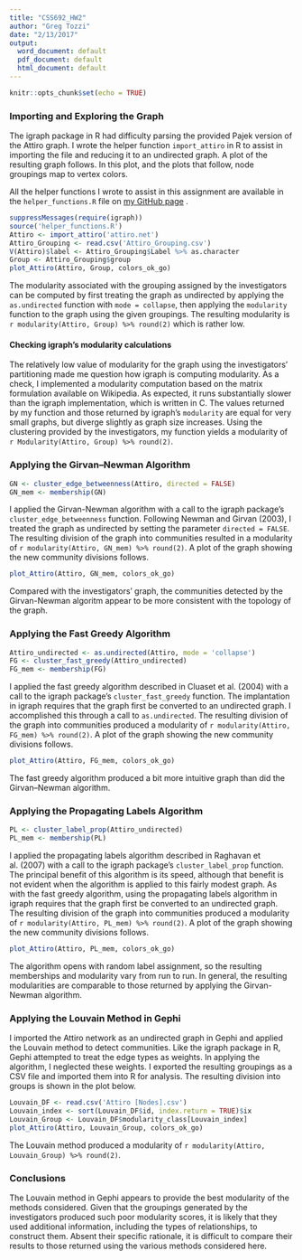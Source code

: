 ```yaml
---
title: "CSS692_HW2"
author: "Greg Tozzi"
date: "2/13/2017"
output:
  word_document: default
  pdf_document: default
  html_document: default
---
```


```r
knitr::opts_chunk$set(echo = TRUE)
```

### Importing and Exploring the Graph

The igraph package in R had difficulty parsing the provided Pajek version of the Attiro graph.  I wrote the helper function `import_attiro` in R to assist in importing the file and reducing it to an undirected graph.  A plot of the resulting graph follows.  In this plot, and the plots that follow, node groupings map to vertex colors.

All the helper functions I wrote to assist in this assignment are available in the `helper_functions.R` file on [my GitHub page](https://github.com/gregtozzi/CSS692_HW2)
.


```r
suppressMessages(require(igraph))
source('helper_functions.R')
Attiro <- import_attiro('attiro.net')
Attiro_Grouping <- read.csv('Attiro_Grouping.csv')
V(Attiro)$label <- Attiro_Grouping$Label %>% as.character
Group <- Attiro_Grouping$group
plot_Attiro(Attiro, Group, colors_ok_go)
```

The modularity associated with the grouping assigned by the investigators can be computed by first treating the graph as undirected by applying the `as.undirected` function with `mode = collapse`, then applying the `modularity` function to the graph using the given groupings.  The resulting modularity is `r modularity(Attiro, Group) %>% round(2)` which is rather low.

#### Checking igraph's modularity calculations

The relatively low value of modularity for the graph using the investigators' partitioning made me question how igraph is computing modularity.  As a check, I implemented a modularity computation based on the matrix formulation available on Wikipedia.  As expected, it runs substantially slower than the igraph implementation, which is written in C.  The values returned by my function and those returned by igraph's `modularity` are equal for very small graphs, but diverge slightly as graph size increases.  Using the clustering provided by the investigators, my function yields a modularity of `r Modularity(Attiro, Group) %>% round(2)`.

### Applying the Girvan–Newman Algorithm

```r
GN <- cluster_edge_betweenness(Attiro, directed = FALSE)
GN_mem <- membership(GN)
```

I applied the Girvan-Newman algorithm with a call to the igraph package's `cluster_edge_betweenness` function.  Following Newman and Girvan (2003), I treated the graph as undirected by setting the parameter `directed = FALSE`.  The resulting division of the graph into communities resulted in a modularity of `r modularity(Attiro, GN_mem) %>% round(2)`.  A plot of the graph showing the new community divisions follows.

```r
plot_Attiro(Attiro, GN_mem, colors_ok_go)
```

Compared with the investigators' graph, the communities detected by the Girvan-Newman algoritm appear to be more consistent with the topology of the graph.

### Applying the Fast Greedy Algorithm

```r
Attiro_undirected <- as.undirected(Attiro, mode = 'collapse')
FG <- cluster_fast_greedy(Attiro_undirected)
FG_mem <- membership(FG)
```

I applied the fast greedy algorithm described in Cluaset et al. (2004) with a call to the igraph package's `cluster_fast_greedy` function.  The implantation in igraph requires that the graph first be converted to an undirected graph.  I accomplished this through a call to `as.undirected`.  The resulting division of the graph into communities produced a modularity of `r modularity(Attiro, FG_mem) %>% round(2)`.  A plot of the graph showing the new community divisions follows.

```r
plot_Attiro(Attiro, FG_mem, colors_ok_go)
```

The fast greedy algorithm produced a bit more intuitive graph than did the Girvan–Newman algorithm.

### Applying the Propagating Labels Algorithm

```r
PL <- cluster_label_prop(Attiro_undirected)
PL_mem <- membership(PL)
```

I applied the propagating labels algorithm described in Raghavan et al. (2007) with a call to the igraph package's `cluster_label_prop` function.  The principal benefit of this algorithm is its speed, although that benefit is not evident when the algorithm is applied to this fairly modest graph.  As with the fast greedy algorithm, using the propagating labels algorithm in igraph requires that the graph first be converted to an undirected graph.  The resulting division of the graph into communities produced a modularity of `r modularity(Attiro, PL_mem) %>% round(2)`.  A plot of the graph showing the new community divisions follows.

```r
plot_Attiro(Attiro, PL_mem, colors_ok_go)
```

The algorithm opens with random label assignment, so the resulting memberships and modularity vary from run to run.  In general, the resulting modularities are comparable to those returned by applying the Girvan-Newman algorithm.

### Applying the Louvain Method in Gephi

I imported the Attiro network as an undirected graph in Gephi and applied the Louvain method to detect communities.  Like the igraph package in R, Gephi attempted to treat the edge types as weights.  In applying the algorithm, I neglected these weights.  I exported the resulting groupings as a CSV file and imported them into R for analysis.  The resulting division into groups is shown in the plot below.

```r
Louvain_DF <- read.csv('Attiro [Nodes].csv')
Louvain_index <- sort(Louvain_DF$id, index.return = TRUE)$ix
Louvain_Group <- Louvain_DF$modularity_class[Louvain_index]
plot_Attiro(Attiro, Louvain_Group, colors_ok_go)
```

The Louvain method produced a modularity of  `r modularity(Attiro, Louvain_Group) %>% round(2)`.

### Conclusions
The Louvain method in Gephi appears to provide the best modularity of the methods considered.  Given that the groupings generated by the investigators produced such poor modularity scores, it is likely that they used additional information, including the types of relationships, to construct them.  Absent their specific rationale, it is difficult to compare their results to those returned using the various methods considered here.
